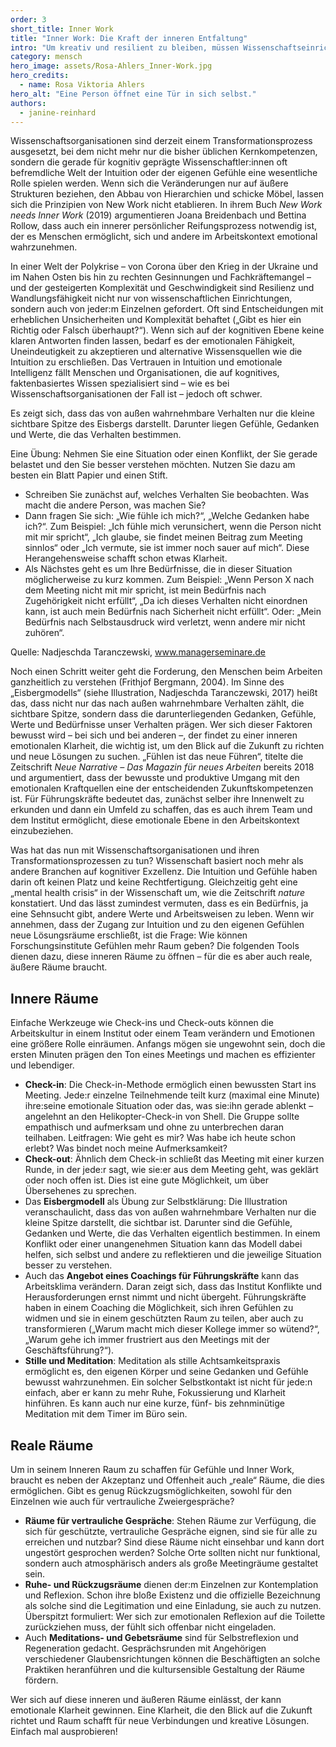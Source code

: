 ```yaml
---
order: 3
short_title: Inner Work
title: "Inner Work: Die Kraft der inneren Entfaltung"
intro: "Um kreativ und resilient zu bleiben, müssen Wissenschaftseinrichtungen mehr als nur die kognitive Exzellenz ihrer Mitarbeitenden fördern, sondern auch einen bewussten Umgang mit Emotionen und der inneren Welt als Kraftquelle ermöglichen. Welches Umfeld und welche Methoden sind geeignet?"
category: mensch
hero_image: assets/Rosa-Ahlers_Inner-Work.jpg
hero_credits:
  - name: Rosa Viktoria Ahlers
hero_alt: "Eine Person öffnet eine Tür in sich selbst."
authors:
  - janine-reinhard
---
```


<Leadin>Wissenschaftsorganisationen</Leadin> sind derzeit einem Transformationsprozess ausgesetzt, bei dem nicht mehr nur die bisher üblichen Kernkompetenzen,
sondern die gerade für kognitiv geprägte Wissenschaftler:innen oft befremdliche Welt der Intuition oder der eigenen Gefühle eine wesentliche Rolle spielen
werden. Wenn sich die Veränderungen nur auf äußere Strukturen beziehen, den Abbau von Hierarchien und schicke Möbel, lassen sich die Prinzipien von New
Work nicht etablieren. In ihrem Buch *New Work needs Inner Work* (2019) argumentieren Joana Breidenbach und Bettina Rollow, dass auch ein innerer persönlicher
Reifungsprozess notwendig ist, der es Menschen ermöglicht, sich und andere im Arbeitskontext emotional wahrzunehmen.

In einer Welt der Polykrise – von Corona über den Krieg in der Ukraine und im Nahen Osten bis hin zu rechten Gesinnungen und Fachkräftemangel – und der gesteigerten Komplexität und Geschwindigkeit sind Resilienz und Wandlungsfähigkeit nicht nur von wissenschaftlichen Einrichtungen, sondern auch von jeder:m Einzelnen gefordert. Oft sind Entscheidungen mit erheblichen Unsicherheiten und Komplexität behaftet („Gibt es hier ein Richtig oder Falsch überhaupt?“). Wenn sich auf der kognitiven Ebene keine klaren Antworten finden lassen, bedarf es der emotionalen Fähigkeit, Uneindeutigkeit zu akzeptieren und alternative Wissensquellen wie die Intuition zu erschließen. Das Vertrauen in Intuition und emotionale Intelligenz fällt Menschen und Organisationen, die auf kognitives, faktenbasiertes Wissen spezialisiert sind – wie es bei Wissenschaftsorganisationen der Fall ist – jedoch oft schwer.

<Callout title="Das Eisbergmodell zur Übung der Selbstklärung">


Es zeigt sich, dass das von außen wahrnehmbare Verhalten nur die kleine sichtbare Spitze des Eisbergs darstellt. Darunter liegen Gefühle, Gedanken und Werte, die das Verhalten bestimmen.

Eine Übung: Nehmen Sie eine Situation oder einen Konflikt, der Sie gerade belastet und den Sie besser verstehen möchten. Nutzen Sie dazu am besten ein Blatt Papier und einen Stift.

- Schreiben Sie zunächst auf, welches Verhalten Sie beobachten. Was macht die andere Person, was machen Sie?
- Dann fragen Sie sich: „Wie fühle ich mich?“, „Welche Gedanken habe ich?“. Zum Beispiel: „Ich fühle mich verunsichert, wenn die Person nicht mit mir spricht“, „Ich glaube, sie findet meinen Beitrag zum Meeting sinnlos“ oder „Ich vermute, sie ist immer noch sauer auf mich“. Diese Herangehensweise schafft schon etwas Klarheit.
- Als Nächstes geht es um Ihre Bedürfnisse, die in dieser Situation möglicherweise zu kurz kommen. Zum Beispiel: „Wenn Person X nach dem Meeting nicht mit mir spricht, ist mein Bedürfnis nach Zugehörigkeit nicht erfüllt“, „Da ich dieses Verhalten nicht einordnen kann, ist auch mein Bedürfnis nach Sicherheit nicht erfüllt“. Oder: „Mein Bedürfnis nach Selbstausdruck wird verletzt, wenn andere mir nicht zuhören“.

Quelle: Nadjeschda Taranczewski, www.managerseminare.de

</Callout>

Noch einen Schritt weiter geht die Forderung, den Menschen beim Arbeiten ganzheitlich zu verstehen (Frithjof Bergmann, 2004). Im Sinne des „Eisbergmodells“ (siehe Illustration, Nadjeschda Taranczewski, 2017) heißt das, dass nicht nur das nach außen wahrnehmbare Verhalten zählt, die sichtbare Spitze, sondern dass die darunterliegenden Gedanken, Gefühle, Werte und Bedürfnisse unser Verhalten prägen. Wer sich dieser Faktoren bewusst wird – bei sich und bei anderen –, der findet zu einer inneren emotionalen Klarheit, die wichtig ist, um den Blick auf die Zukunft zu richten und neue Lösungen zu suchen. „Fühlen ist das neue Führen“, titelte die Zeitschrift _Neue Narrative – Das Magazin für neues Arbeiten_ bereits 2018 und argumentiert, dass der bewusste und produktive Umgang mit den emotionalen Kraftquellen eine der entscheidenden Zukunftskompetenzen ist. Für Führungskräfte bedeutet das, zunächst selber ihre Innenwelt zu erkunden und dann ein Umfeld zu schaffen, das es auch ihrem Team und dem Institut ermöglicht, diese emotionale Ebene in den Arbeitskontext einzubeziehen.

Was hat das nun mit Wissenschaftsorganisationen und ihren Transformationsprozessen zu tun? Wissenschaft basiert noch mehr als andere Branchen auf kognitiver Exzellenz. Die Intuition und Gefühle haben darin oft keinen Platz und keine Rechtfertigung. Gleichzeitig geht eine „mental health crisis“ in der Wissenschaft um, wie die Zeitschrift _nature_ konstatiert. Und das lässt zumindest vermuten, dass es ein Bedürfnis, ja eine Sehnsucht gibt, andere Werte und Arbeitsweisen zu leben. Wenn wir annehmen, dass der Zugang zur Intuition und zu den eigenen Gefühlen neue Lösungsräume erschließt, ist die Frage: Wie können Forschungsinstitute Gefühlen mehr Raum geben? Die folgenden Tools dienen dazu, diese inneren Räume zu öffnen – für die es aber auch reale, äußere Räume braucht.

## Innere Räume

Einfache Werkzeuge wie Check-ins und Check-outs können die Arbeitskultur in einem Institut oder einem Team verändern und Emotionen eine größere Rolle einräumen. Anfangs mögen sie ungewohnt sein, doch die ersten Minuten prägen den Ton eines Meetings und machen es effizienter und lebendiger.

- **Check-in**: Die Check-in-Methode ermöglich einen bewussten Start ins Meeting. Jede:r einzelne Teilnehmende teilt kurz (maximal eine Minute) ihre:seine emotionale Situation oder das, was sie:ihn gerade ablenkt – angelehnt an den Helikopter-Check-in von Shell. Die Gruppe sollte empathisch und aufmerksam und ohne zu unterbrechen daran teilhaben. Leitfragen: Wie geht es mir? Was habe ich heute schon erlebt? Was bindet noch meine Aufmerksamkeit?
- **Check-out**: Ähnlich dem Check-in schließt das Meeting mit einer kurzen Runde, in der jede:r sagt, wie sie:er aus dem Meeting geht, was geklärt oder noch offen ist. Dies ist eine gute Möglichkeit, um über Übersehenes zu sprechen.
- Das **Eisbergmodell** als Übung zur Selbstklärung: Die Illustration veranschaulicht, dass das von außen wahrnehmbare Verhalten nur die kleine Spitze darstellt, die sichtbar ist. Darunter sind die Gefühle, Gedanken und Werte, die das Verhalten eigentlich bestimmen. In einem Konflikt oder einer unangenehmen Situation kann das Modell dabei helfen, sich selbst und andere zu reflektieren und die jeweilige Situation besser zu verstehen.
- Auch das **Angebot eines Coachings für Führungskräfte** kann das Arbeitsklima verändern. Daran zeigt sich, dass das Institut Konflikte und Herausforderungen ernst nimmt und nicht übergeht. Führungskräfte haben in einem Coaching die Möglichkeit, sich ihren Gefühlen zu widmen und sie in einem geschützten Raum zu teilen, aber auch zu transformieren („Warum macht mich dieser Kollege immer so wütend?“, „Warum gehe ich immer frustriert aus den Meetings mit der Geschäftsführung?“).
- **Stille und Meditation**: Meditation als stille Achtsamkeitspraxis ermöglicht es, den eigenen Körper und seine Gedanken und Gefühle bewusst wahrzunehmen. Ein solcher Selbstkontakt ist nicht für jede:n einfach, aber er kann zu mehr Ruhe, Fokussierung und Klarheit hinführen. Es kann auch nur eine kurze, fünf- bis zehnminütige Meditation mit dem Timer im Büro sein.

## Reale Räume

Um in seinem Inneren Raum zu schaffen für Gefühle und Inner Work, braucht es neben der Akzeptanz und Offenheit auch „reale“ Räume, die dies ermöglichen. Gibt es genug Rückzugsmöglichkeiten, sowohl für den Einzelnen wie auch für vertrauliche Zweiergespräche?

- **Räume für vertrauliche Gespräche**: Stehen Räume zur Verfügung, die sich für geschützte, vertrauliche Gespräche eignen, sind sie für alle zu erreichen und nutzbar? Sind diese Räume nicht einsehbar und kann dort ungestört gesprochen werden? Solche Orte sollten nicht nur funktional, sondern auch atmosphärisch anders als große Meetingräume gestaltet sein.
- **Ruhe- und Rückzugsräume** dienen der:m Einzelnen zur Kontemplation und Reflexion. Schon ihre bloße Existenz und die offizielle Bezeichnung als solche sind die Legitimation und eine Einladung, sie auch zu nutzen. Überspitzt formuliert: Wer sich zur emotionalen Reflexion auf die Toilette zurückziehen muss, der fühlt sich offenbar nicht eingeladen.
- Auch **Meditations- und Gebetsräume** sind für Selbstreflexion und Regeneration gedacht. Gesprächsrunden mit Angehörigen verschiedener Glaubensrichtungen können die Beschäftigten an solche Praktiken heranführen und die kultursensible Gestaltung der Räume fördern.

Wer sich auf diese inneren und äußeren Räume einlässt, der kann emotionale Klarheit gewinnen. Eine Klarheit, die den Blick auf die Zukunft richtet und Raum schafft für neue Verbindungen und kreative Lösungen. Einfach mal ausprobieren!

